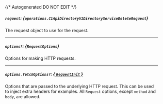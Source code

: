 {/* Autogenerated DO NOT EDIT  */}

##### `request`: *{`operations.C1ApiDirectoryV1DirectoryServiceDeleteRequest`}*
The request object to use for the request.

<Collapsible openLabel={Labels.showProperties} closeLabel={Labels.hideProperties}>
  <C1ApiDirectoryV1DirectoryServiceDeleteRequest />
</Collapsible>

---
##### `options?`: *{`RequestOptions`}*
Options for making HTTP requests.

---
##### `options.fetchOptions?`: [*{ `RequestInit` }*](https://developer.mozilla.org/en-US/docs/Web/API/Request/Request#options)
Options that are passed to the underlying HTTP request. This can be used to inject extra headers for examples. All `Request` options, except `method` and `body`, are allowed.

